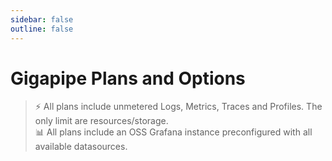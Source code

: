```yaml
---
sidebar: false
outline: false
---
```



# Gigapipe Plans and Options

> ⚡ All plans include unmetered Logs, Metrics, Traces and Profiles. The only limit are resources/storage.<br>
> 📊 All plans include an OSS Grafana instance preconfigured with all available datasources.

<PricingCalculator />

